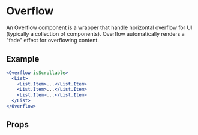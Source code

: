 
<Meta component={Overflow} title="🛠 Utilities/UI Convenience/Overflow" />

# Overflow

An Overflow component is a wrapper that handle horizontal overflow for UI (typically a collection of components). Overflow automatically renders a "fade" effect for overflowing content.

## Example

```jsx
<Overflow isScrollable>
  <List>
    <List.Item>...</List.Item>
    <List.Item>...</List.Item>
    <List.Item>...</List.Item>
  </List>
</Overflow>
```

## Props

<Props of={Overflow} />
